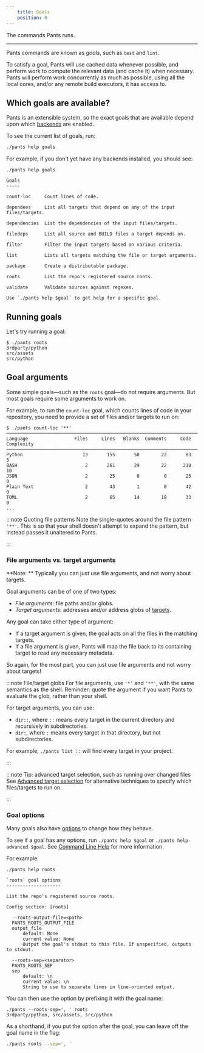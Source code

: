 ```yaml
---
    title: Goals
    position: 0
---
```


The commands Pants runs.

---

Pants commands are known as _goals_, such as `test` and `lint`.

To satisfy a goal, Pants will use cached data whenever possible, and perform work to compute the relevant data (and cache it) when necessary. Pants will perform work concurrently as much as possible, using all the local cores, and/or any remote build executors, it has access to.

## Which goals are available?

Pants is an extensible system, so the exact goals that are available depend upon which [backends](./backends.mdx) are enabled.

To see the current list of goals, run:

```bash
./pants help goals
```

For example, if you don't yet have any backends installed, you should see:

```text title="Shell"
./pants help goals

Goals
-----

count-loc     Count lines of code.

dependees     List all targets that depend on any of the input files/targets.

dependencies  List the dependencies of the input files/targets.

filedeps      List all source and BUILD files a target depends on.

filter        Filter the input targets based on various criteria.

list          Lists all targets matching the file or target arguments.

package       Create a distributable package.

roots         List the repo's registered source roots.

validate      Validate sources against regexes.

Use `./pants help $goal` to get help for a specific goal.
```

## Running goals

Let's try running a goal:

```text title="Shell"
$ ./pants roots
3rdparty/python
src/assets
src/python
```

## Goal arguments

Some simple goals—such as the `roots` goal—do not require arguments. But most goals require some arguments to work on.

For example, to run the `count-loc` goal, which counts lines of code in your repository, you need to provide a set of files and/or targets to run on:

```text title="Shell"
$ ./pants count-loc '**'
───────────────────────────────────────────────────────────────────────────────
Language                 Files     Lines   Blanks  Comments     Code Complexity
───────────────────────────────────────────────────────────────────────────────
Python                      13       155       50        22       83          5
BASH                         2       261       29        22      210         10
JSON                         2        25        0         0       25          0
Plain Text                   2        43        1         0       42          0
TOML                         2        65       14        18       33          0
...
```

:::note Quoting file patterns
Note the single-quotes around the file pattern `'**'`. This is so that your shell doesn't attempt to expand the pattern, but instead passes it unaltered to Pants.

:::

### File arguments vs. target arguments

**Note: ** Typically you can just use file arguments, and not worry about targets.

Goal arguments can be of one of two types:

- _File arguments_: file paths and/or globs.
- _Target arguments_: addresses and/or address globs of [targets](./targets-and-build-files.mdx).

Any goal can take either type of argument:

- If a target argument is given, the goal acts on all the files in the matching targets.
- If a file argument is given, Pants will map the file back to its containing target to read any necessary metadata.

So again, for the most part, you can just use file arguments and not worry about targets!

:::note File/target globs
For file arguments, use `'*'` and `'**'`, with the same semantics as the shell. Reminder: quote the argument if you want Pants to evaluate the glob, rather than your shell.

For target arguments, you can use:

- `dir::`, where `::` means every target in the current directory and recursively in subdirectories.
- `dir:`, where `:` means every target in that directory, but not subdirectories.

For example, `./pants list ::` will find every target in your project.

:::

:::note Tip: advanced target selection, such as running over changed files
See [Advanced target selection](../advanced-target-selection.mdx) for alternative techniques to specify which files/targets to run on.

:::

### Goal options

Many goals also have [options](./options.mdx) to change how they behave.

To see if a goal has any options, run `./pants help $goal` or `./pants help-advanced $goal`. See [Command Line Help](/community/getting-help) for more information.

For example:

```
./pants help roots

`roots` goal options
--------------------

List the repo's registered source roots.

Config section: [roots]

  --roots-output-file=<path>
  PANTS_ROOTS_OUTPUT_FILE
  output_file
      default: None
      current value: None
      Output the goal's stdout to this file. If unspecified, outputs to stdout.

  --roots-sep=<separator>
  PANTS_ROOTS_SEP
  sep
      default: \n
      current value: \n
      String to use to separate lines in line-oriented output.
```

You can then use the option by prefixing it with the goal name:

```
./pants --roots-sep=', ' roots
3rdparty/python, src/assets, src/python
```

As a shorthand, if you put the option after the goal, you can leave off the goal name in the flag:

```bash
./pants roots --sep=', '
```
